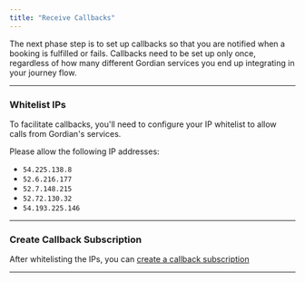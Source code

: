 ```yaml
---
title: "Receive Callbacks"
---
```


The next phase step is to set up callbacks so that you are notified when a booking is fulfilled or fails. Callbacks need to be set up only once, regardless of how many different Gordian services you end up integrating in your journey flow.

---

### Whitelist IPs

To facilitate callbacks, you'll need to configure your IP whitelist to allow calls from Gordian's services.

Please allow the following IP addresses:

* `54.225.138.8`
* `52.6.216.177`
* `52.7.148.215`
* `52.72.130.32`
* `54.193.225.146`

---

### Create Callback Subscription

After whitelisting the IPs, you can [create a callback subscription](/reference/create%5Fcallback%5Fsubscription)

---